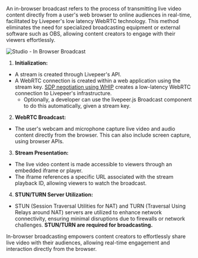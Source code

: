 An in-browser broadcast refers to the process of transmitting live video content directly from a user's web browser to online audiences in real-time, facilitated by Livepeer's low latency WebRTC technology.
This method eliminates the need for specialized broadcasting equipment or external software such as OBS, allowing content creators to engage with their viewers effortlessly.

![Studio - In Browser Broadcast](/images/studio-in-browser-stream.png)

1. **Initialization:**

- A stream is created through Livepeer's API.
- A WebRTC connection is created within a web application using the stream key. [SDP negotiation using WHIP](https://datatracker.ietf.org/doc/html/draft-ietf-wish-whip) creates a low-latency WebRTC connection to Livepeer's infrastructure.
  - Optionally, a developer can use the livepeer.js Broadcast component to do this automatically, given a stream key.

2. **WebRTC Broadcast:**

- The user's webcam and microphone capture live video and audio content directly from the browser. This can also include screen capture, using browser APIs.

3. **Stream Presentation:**

- The live video content is made accessible to viewers through an embedded iframe or player.
- The iframe references a specific URL associated with the stream playback ID, allowing viewers to watch the broadcast.

4. **STUN/TURN Server Utilization:**

- STUN (Session Traversal Utilities for NAT) and TURN (Traversal Using Relays around NAT) servers are utilized to enhance network connectivity, ensuring minimal disruptions due to firewalls or network challenges. **STUN/TURN are required for broadcasting.**

In-browser broadcasting empowers content creators to effortlessly share live video with their audiences, allowing real-time engagement and interaction directly from the browser.

